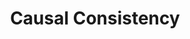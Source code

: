 ---
id: "sd_tf_hard_020"
questionType: "TRUE_FALSE"
title: "Causal Consistency"
statement: "Causal consistency ensures that operations are seen in the order they were causally related."
difficulty: "HARD"
category: "System Design"
correctAnswer: true
explanation: "Causal consistency preserves the order of causally related operations."
---